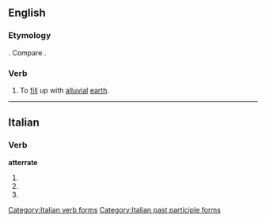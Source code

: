 ==English==

===Etymology===
{{etyl|it|en}} {{term|atterrare|lang=it}}. Compare {{etyl|LL.|en}} {{lena}} {{term|atterrare|lang=la||to cast to earth}}.

===Verb===
{{en-verb|atterrat|ed}}

# {{context|obsolete|rare|transitive|lang=en}} To [[fill]] up with [[alluvial]] [[earth]].
#: {{rfquotek|Ray}}

{{Webster 1913}}

----

==Italian==

===Verb===
'''atterrate'''

# {{conjugation of|atterrare||2|p|pres|ind|lang=it}}
# {{conjugation of|atterrare||2|p|imp|lang=it}}
# {{form of|[[feminine|Feminine]] plural|atterrato}}

[[Category:Italian verb forms]]
[[Category:Italian past participle forms]]